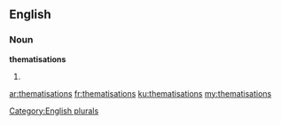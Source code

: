 ==English==

===Noun===
'''thematisations'''

# {{plural of|thematisation}}

[[Category:English plurals]]

[[ar:thematisations]]
[[fr:thematisations]]
[[ku:thematisations]]
[[my:thematisations]]